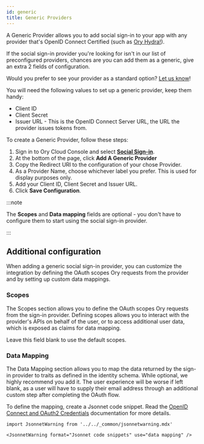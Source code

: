 ```yaml
---
id: generic
title: Generic Providers
---
```


A Generic Provider allows you to add social sign-in to your app with any
provider that's OpenID Connect Certified (such as
[Ory Hydra!](https://www.ory.sh/hydra)).

If the social sign-in provider you're looking for isn't in our list of
preconfigured providers, chances are you can add them as a generic, give an
extra 2 fields of configuration.

Would you prefer to see your provider as a standard option?
[Let us know](https://share-eu1.hsforms.com/1-ARyzi8nSuCYQ9Ci2i18wgextgn)!

You will need the following values to set up a generic provider, keep them
handy:

- Client ID
- Client Secret
- Issuer URL - This is the OpenID Connect Server URL, the URL the provider
  issues tokens from.

To create a Generic Provider, follow these steps:

1. Sign in to Ory Cloud Console and select
   [**Social Sign-in**](https://console.ory.sh/projects/current/social-signin).
2. At the bottom of the page, click **Add A Generic Provider**
3. Copy the Redirect URI to the configuration of your chose Provider.
4. As a Provider Name, choose whichever label you prefer. This is used for
   display purposes only.
5. Add your Client ID, Client Secret and Issuer URL.
6. Click **Save Configuration**.

:::note

The **Scopes** and **Data mapping** fields are optional - you don't have to
configure them to start using the social sign-in provider.

:::

## Additional configuration

When adding a generic social sign-in provider, you can customize the integration
by defining the OAuth scopes Ory requests from the provider and by setting up
custom data mappings.

### Scopes

The Scopes section allows you to define the OAuth scopes Ory requests from the
sign-in provider. Defining scopes allows you to interact with the provider's
APIs on behalf of the user, or to access additional user data, which is exposed
as claims for data mapping.

Leave this field blank to use the default scopes.

### Data Mapping

The Data Mapping section allows you to map the data returned by the sign-in
provider to traits as defined in the identity schema. While optional, we highly
recommend you add it. The user experience will be worse if left blank, as a user
will have to supply their email address through an additional custom step after
completing the OAuth flow.

To define the mapping, create a Jsonnet code snippet. Read the
[OpenID Connect and OAuth2 Credentials](../../kratos/concepts/credentials/openid-connect-oidc-oauth2.mdx)
documentation for more details.

```mdx-code-block
import JsonnetWarning from '../../_common/jsonnetwarning.mdx'

<JsonnetWarning format="Jsonnet code snippets" use="data mapping" />
```
